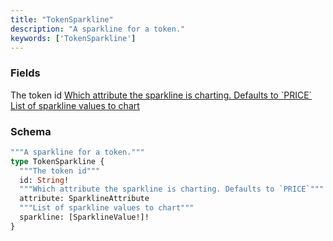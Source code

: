 ```yaml
---
title: "TokenSparkline"
description: "A sparkline for a token."
keywords: ['TokenSparkline']
---
```


### Fields

<ResponseField name="id" type="String!" required>
  The token id
</ResponseField>

<a href="/api-reference/types/sparklineattribute">
  <ResponseField name="attribute" type="SparklineAttribute">
    Which attribute the sparkline is charting. Defaults to `PRICE`
  </ResponseField>
</a>

<a href="/api-reference/types/sparklinevalue">
  <ResponseField name="sparkline" type="[SparklineValue!]!" required>
    List of sparkline values to chart
  </ResponseField>
</a>

### Schema


```graphql 
"""A sparkline for a token."""
type TokenSparkline {
  """The token id"""
  id: String!
  """Which attribute the sparkline is charting. Defaults to `PRICE`"""
  attribute: SparklineAttribute
  """List of sparkline values to chart"""
  sparkline: [SparklineValue!]!
}
```
